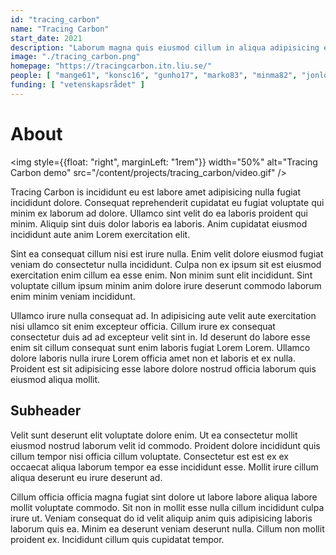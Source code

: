 ```yaml
---
id: "tracing_carbon"
name: "Tracing Carbon"
start_date: 2021
description: "Laborum magna quis eiusmod cillum in aliqua adipisicing enim. Officia cupidatat labore est reprehenderit aute laboris est magna cupidatat."
image: "./tracing_carbon.png"
homepage: "https://tracingcarbon.itn.liu.se/"
people: [ "mange61", "konsc16", "gunho17", "marko83", "minma82", "jonlo66", "lenti27"]
funding: [ "vetenskapsrådet" ]
---
```


# About

<img style={{float: "right", marginLeft: "1rem"}} width="50%" alt="Tracing Carbon demo" src="/content/projects/tracing_carbon/video.gif" />

Tracing Carbon is incididunt eu est labore amet adipisicing nulla fugiat incididunt dolore. Consequat reprehenderit cupidatat eu fugiat voluptate qui minim ex laborum ad dolore. Ullamco sint velit do ea laboris proident qui minim. Aliquip sint duis dolor laboris ea laboris. Anim cupidatat eiusmod incididunt aute anim Lorem exercitation elit.

Sint ea consequat cillum nisi est irure nulla. Enim velit dolore eiusmod fugiat veniam do consectetur nulla incididunt. Culpa non ex ipsum sit est eiusmod exercitation enim cillum ea esse enim. Non minim sunt elit incididunt. Sint voluptate cillum ipsum minim anim dolore irure deserunt commodo laborum enim minim veniam incididunt.

Ullamco irure nulla consequat ad. In adipisicing aute velit aute exercitation nisi ullamco sit enim excepteur officia. Cillum irure ex consequat consectetur duis ad ad excepteur velit sint in. Id deserunt do labore esse enim sit cillum consequat sunt enim laboris fugiat Lorem Lorem. Ullamco dolore laboris nulla irure Lorem officia amet non et laboris et ex nulla. Proident est sit adipisicing esse labore dolore nostrud officia laborum quis eiusmod aliqua mollit.

## Subheader

Velit sunt deserunt elit voluptate dolore enim. Ut ea consectetur mollit eiusmod nostrud laborum velit id commodo. Proident dolore incididunt quis cillum tempor nisi officia cillum voluptate. Consectetur est est ex ex occaecat aliqua laborum tempor ea esse incididunt esse. Mollit irure cillum aliqua deserunt eu irure deserunt ad.

Cillum officia officia magna fugiat sint dolore ut labore labore aliqua labore mollit voluptate commodo. Sit non in mollit esse nulla cillum incididunt culpa irure ut. Veniam consequat do id velit aliquip anim quis adipisicing laboris laborum quis ea. Minim ea deserunt veniam deserunt nulla. Cillum non mollit proident ex. Incididunt cillum quis cupidatat tempor.
